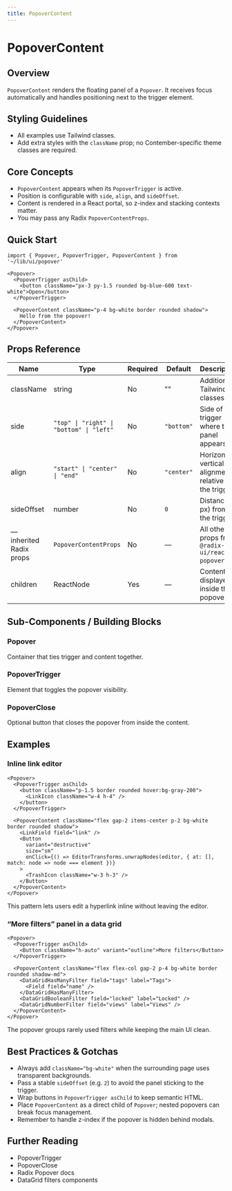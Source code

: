 ```yaml
---
title: PopoverContent
---
```


<!-- Edited by human: false -->
<!-- Examples count: 15 -->
<!-- Source examples: 0 -->
<!-- Playground examples: 5 -->
<!-- External examples: 10 -->
<!-- Import examples: 8 -->

# PopoverContent

## Overview
`PopoverContent` renders the floating panel of a `Popover`.
It receives focus automatically and handles positioning next to the trigger element.

## Styling Guidelines
* All examples use Tailwind classes.
* Add extra styles with the `className` prop; no Contember-specific theme classes are required.

## Core Concepts
* `PopoverContent` appears when its `PopoverTrigger` is active.
* Position is configurable with `side`, `align`, and `sideOffset`.
* Content is rendered in a React portal, so z-index and stacking contexts matter.
* You may pass any Radix `PopoverContentProps`.

## Quick Start
```tsx
import { Popover, PopoverTrigger, PopoverContent } from '~/lib/ui/popover'

<Popover>
  <PopoverTrigger asChild>
    <button className="px-3 py-1.5 rounded bg-blue-600 text-white">Open</button>
  </PopoverTrigger>

  <PopoverContent className="p-4 bg-white border rounded shadow">
    Hello from the popover!
  </PopoverContent>
</Popover>
```

## Props Reference
| Name | Type | Required | Default | Description |
|------|------|----------|---------|-------------|
| className | string | No | "" | Additional Tailwind classes. |
| side | `"top" \| "right" \| "bottom" \| "left"` | No | `"bottom"` | Side of the trigger where the panel appears. |
| align | `"start" \| "center" \| "end"` | No | `"center"` | Horizontal / vertical alignment relative to the trigger. |
| sideOffset | number | No | `0` | Distance (in px) from the trigger. |
| — inherited Radix props | `PopoverContentProps` | No | — | All other props from `@radix-ui/react-popover`. |
| children | ReactNode | Yes | — | Content displayed inside the popover. |

## Sub-Components / Building Blocks
### Popover
Container that ties trigger and content together.

### PopoverTrigger
Element that toggles the popover visibility.

### PopoverClose
Optional button that closes the popover from inside the content.

## Examples

### Inline link editor
```tsx
<Popover>
  <PopoverTrigger asChild>
    <button className="p-1.5 border rounded hover:bg-gray-200">
      <LinkIcon className="w-4 h-4" />
    </button>
  </PopoverTrigger>

  <PopoverContent className="flex gap-2 items-center p-2 bg-white border rounded shadow">
    <LinkField field="link" />
    <Button
      variant="destructive"
      size="sm"
      onClick={() => EditorTransforms.unwrapNodes(editor, { at: [], match: node => node === element })}
    >
      <TrashIcon className="w-3 h-3" />
    </Button>
  </PopoverContent>
</Popover>
```
This pattern lets users edit a hyperlink inline without leaving the editor.

### “More filters” panel in a data grid
```tsx
<Popover>
  <PopoverTrigger asChild>
    <Button className="h-auto" variant="outline">More filters</Button>
  </PopoverTrigger>

  <PopoverContent className="flex flex-col gap-2 p-4 bg-white border rounded shadow-md">
    <DataGridHasManyFilter field="tags" label="Tags">
      <Field field="name" />
    </DataGridHasManyFilter>
    <DataGridBooleanFilter field="locked" label="Locked" />
    <DataGridNumberFilter field="views" label="Views" />
  </PopoverContent>
</Popover>
```
The popover groups rarely used filters while keeping the main UI clean.

## Best Practices & Gotchas
* Always add `className="bg-white"` when the surrounding page uses transparent backgrounds.
* Pass a stable `sideOffset` (e.g. `2`) to avoid the panel sticking to the trigger.
* Wrap buttons in `PopoverTrigger asChild` to keep semantic HTML.
* Place `PopoverContent` as a direct child of `Popover`; nested popovers can break focus management.
* Remember to handle z-index if the popover is hidden behind modals.

## Further Reading
* PopoverTrigger
* PopoverClose
* Radix Popover docs
* DataGrid filters components

<!-- End of Generated Documentation -->
